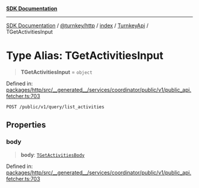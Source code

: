 [**SDK Documentation**](../../../../../../README.mdx)

***

[SDK Documentation](../../../../../../packages.mdx) / [@turnkey/http](../../../../README.mdx) / [index](../../../README.mdx) / [TurnkeyApi](../README.mdx) / TGetActivitiesInput

# Type Alias: TGetActivitiesInput

> **TGetActivitiesInput** = `object`

Defined in: [packages/http/src/\_\_generated\_\_/services/coordinator/public/v1/public\_api.fetcher.ts:703](https://github.com/tkhq/sdk/blob/fd49bfe86475c8603b3eb385aa101efa36fa32fc/packages/http/src/__generated__/services/coordinator/public/v1/public_api.fetcher.ts#L703)

`POST /public/v1/query/list_activities`

## Properties

### body

> **body**: [`TGetActivitiesBody`](TGetActivitiesBody.mdx)

Defined in: [packages/http/src/\_\_generated\_\_/services/coordinator/public/v1/public\_api.fetcher.ts:703](https://github.com/tkhq/sdk/blob/fd49bfe86475c8603b3eb385aa101efa36fa32fc/packages/http/src/__generated__/services/coordinator/public/v1/public_api.fetcher.ts#L703)
